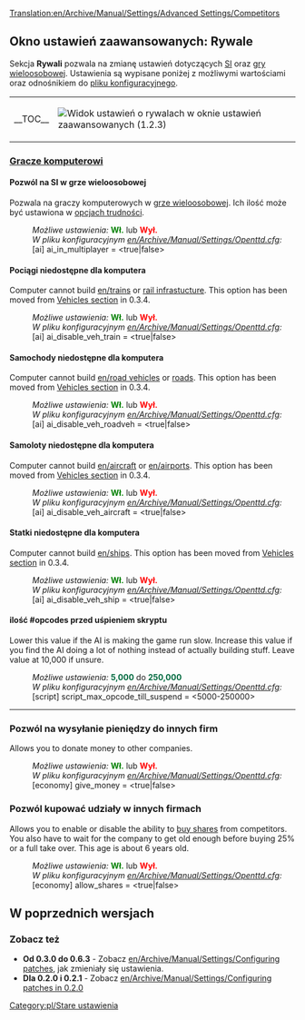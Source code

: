 [[Translation:en/Archive/Manual/Settings/Advanced Settings/Competitors]]
{{pl/Uwaga|Ten artykuł dotyczy zmieniania ustawień przy użyciu '''przestarzałego''' interfejsu. Aktualny artykuł znajdziesz [[pl/Ustawienia/Rywale|tutaj]]}}
{{pl/Informacja|'''Artykuł nie jest w całości przetłumaczony'''. Ze względy na to, że ten widok ustawień nie jest już używany, z artykułu usunięto szablon <nowiki>{{Tłumaczenie/Pl}}</nowiki>}}

{{pl/Spis treści}}

==Okno ustawień zaawansowanych: Rywale==
Sekcja '''Rywali''' pozwala na zmianę ustawień dotyczących [[pl/Manual/Ustawienia SI/GameScript|SI]] oraz [[pl/Manual/Gra wieloosobowa|gry wieloosobowej]]. Ustawienia są wypisane poniżej z możliwymi wartościami oraz odnośnikiem do [[en/Archive/Manual/Settings/Openttd.cfg|pliku konfiguracyjnego]].
{| align="center"
|- valign="top"
|__TOC__
|[[File:en/UstawieniaZaawansowaneRywalePL.png|frame|left|Widok ustawień o rywalach w oknie [[pl/Archive/Manual/Settings/Zaawansowane ustawienia|ustawień zaawansowanych]] (1.2.3)]]
{{pl/Zaawansowane ustawienia}}
|}

===<u>Gracze komputerowi</u>===
====Pozwól na SI w grze wieloosobowej====
{{pl/Zgodne Wersje|0.4|align="right"|text=(od 0.4.5)}}
Pozwala na graczy komputerowych w [[pl/Manual/Gra wieloosobowa|grze wieloosobowej]]. Ich ilość może być ustawiona w [[pl/Archive/Manual/Settings/Trudność|opcjach trudności]].
:''Możliwe ustawienia:'' <span style="color:green">'''Wł.'''</span> lub <span style="color:red">'''Wył.'''</span>
:''W pliku konfiguracyjnym [[en/Archive/Manual/Settings/Openttd.cfg]]:'' [ai] ai_in_multiplayer = <true|false>

====Pociągi niedostępne dla komputera====
{{pl/Zgodne Wersje|Old|align="right"|text=(od 0.3.2)}}
Computer cannot build [[en/trains]] or [[en/railway construction|rail infrastucture]].
This option has been moved from [[en/Archive/Manual/Settings/Configuring patches/Vehicles#Disable trains for computer|Vehicles section]] in 0.3.4.
:''Możliwe ustawienia:'' <span style="color:green">'''Wł.'''</span> lub <span style="color:red">'''Wył.'''</span>
:''W pliku konfiguracyjnym [[en/Archive/Manual/Settings/Openttd.cfg]]:'' [ai] ai_disable_veh_train = <true|false>

====Samochody niedostępne dla komputera====
{{pl/Zgodne Wersje|Old|align="right"|text=(od 0.3.2)}}
Computer cannot build [[en/road vehicles]] or [[en/roadway construction|roads]]. This option has been moved from [[en/Archive/Manual/Settings/Configuring patches/Vehicles#Disable road vehicles for computer|Vehicles section]] in 0.3.4.
:''Możliwe ustawienia:'' <span style="color:green">'''Wł.'''</span> lub <span style="color:red">'''Wył.'''</span>
:''W pliku konfiguracyjnym [[en/Archive/Manual/Settings/Openttd.cfg]]:'' [ai] ai_disable_veh_roadveh = <true|false>

====Samoloty niedostępne dla komputera====
{{pl/Zgodne Wersje|Old|align="right"|text=(od 0.3.2)}}
Computer cannot build [[en/aircraft]] or [[en/airports]]. This option has been moved from [[en/Archive/Manual/Settings/Configuring patches/Vehicles#Disable aircraft for computer|Vehicles section]] in 0.3.4.
:''Możliwe ustawienia:'' <span style="color:green">'''Wł.'''</span> lub <span style="color:red">'''Wył.'''</span>
:''W pliku konfiguracyjnym [[en/Archive/Manual/Settings/Openttd.cfg]]:'' [ai] ai_disable_veh_aircraft = <true|false>

====Statki niedostępne dla komputera====
{{pl/Zgodne Wersje|Old|align="right"|text=(od 0.3.2)}}
Computer cannot build [[en/ships]]. This option has been moved from [[en/Archive/Manual/Settings/Configuring patches/Vehicles#Disable ships for computer|Vehicles section]] in 0.3.4.
:''Możliwe ustawienia:'' <span style="color:green">'''Wł.'''</span> lub <span style="color:red">'''Wył.'''</span>
:''W pliku konfiguracyjnym [[en/Archive/Manual/Settings/Openttd.cfg]]:'' [ai] ai_disable_veh_ship = <true|false>

====ilość #opcodes przed uśpieniem skryptu====
{{pl/Zgodne Wersje|0.7|align="right"|text=(od 0.7.0)}}
Lower this value if the AI is making the game run slow. Increase this value if you find the AI doing a lot of nothing instead of actually building stuff. Leave value at 10,000 if unsure.
:''Możliwe ustawienia:'' <span style="color:#00693E">'''5,000'''</span> do <span style="color:#00693E">'''250,000'''</span>
:''W pliku konfiguracyjnym [[en/Archive/Manual/Settings/Openttd.cfg]]:'' [script] script_max_opcode_till_suspend = <5000-250000>
{{en/-}}
----

===Pozwól na wysyłanie pieniędzy do innych firm===
{{pl/Zgodne Wersje|0.7|align="right"|text=(od 0.7.0)}}
Allows you to donate money to other companies.
:''Możliwe ustawienia:'' <span style="color:green">'''Wł.'''</span> lub <span style="color:red">'''Wył.'''</span>
:''W pliku konfiguracyjnym [[en/Archive/Manual/Settings/Openttd.cfg]]:'' [economy] give_money = <true|false>
{{en/-}}
===Pozwól kupować udziały w innych firmach===
{{pl/Zgodne Wersje|0.7|align="right"|text=(od 0.7.0)}}
Allows you to enable or disable the ability to [[en/buying shares|buy shares]] from competitors. You also have to wait for the company to get old enough before buying 25% or a full take over. This age is about 6 years old.
:''Możliwe ustawienia:'' <span style="color:green">'''Wł.'''</span> lub <span style="color:red">'''Wył.'''</span>
:''W pliku konfiguracyjnym [[en/Archive/Manual/Settings/Openttd.cfg]]:'' [economy] allow_shares = <true|false>
{{en/-}}

==W poprzednich wersjach==
===Zobacz też===
*'''Od 0.3.0 do 0.6.3''' - Zobacz [[en/Archive/Manual/Settings/Configuring patches]], jak zmieniały się ustawienia.
*'''Dla 0.2.0 i 0.2.1''' - Zobacz [[en/Archive/Manual/Settings/Configuring patches in 0.2.0]]

[[Category:pl/Stare ustawienia]]